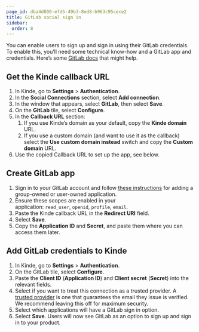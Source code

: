 ```yaml
---
page_id: dba4d800-efd5-49b3-8ed8-b963c95cece2
title: GitLab social sign in
sidebar:
  order: 8
---
```


You can enable users to sign up and sign in using their GitLab credentials. To enable this, you’ll need some technical know-how and a GitLab app and credentials. Here’s some [GitLab docs](https://docs.gitlab.com/ee/integration/oauth_provider.html) that might help.

## **Get the Kinde callback URL**

1. In Kinde, go to **Settings** > **Authentication**.
2. In the **Social Connections** section, select **Add connection**.
3. In the window that appears, select **GitLab**, then select **Save**.
4. On the **GitLab** tile, select **Configure**.
5. In the **Callback URL** section:
   1. If you use Kinde’s domain as your default, copy the **Kinde domain** URL.
   2. If you use a custom domain (and want to use it as the callback) select the **Use custom domain instead** switch and copy the **Custom domain** URL.
6. Use the copied Callback URL to set up the app, see below.

## **Create GitLab app**

1. Sign in to your GitLab account and follow [these instructions](https://docs.gitlab.com/ee/integration/oauth_provider.html) for adding a group-owned or user-owned application.
2. Ensure these scopes are enabled in your application: `read_user`, `openid`, `profile`, `email`.
3. Paste the Kinde callback URL in the **Redirect URI** field.
4. Select **Save**.
5. Copy the **Application ID** and **Secret**, and paste them where you can access them later.

## **Add GitLab credentials to Kinde**

1. In Kinde, go to **Settings** > **Authentication**.
2. On the GitLab tile, select **Configure**.
3. Paste the **Client ID** (**Application ID**) and **Client secret** (**Secret**) into the relevant fields.
4. Select if you want to treat this connection as a trusted provider. A [trusted provider](/authenticate/about-auth/identity-and-verification/) is one that guarantees the email they issue is verified. We recommend leaving this off for maximum security.
5. Select which applications will have a GitLab sign in option.
6. Select **Save**. Users will now see GitLab as an option to sign up and sign in to your product.
